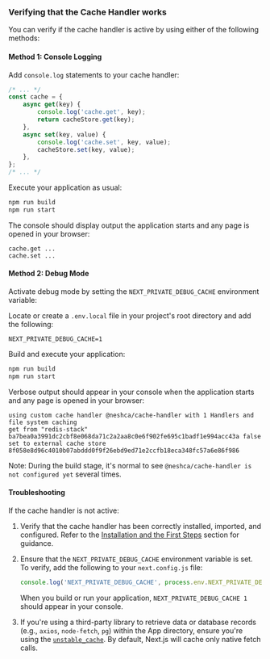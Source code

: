 ### Verifying that the Cache Handler works

You can verify if the cache handler is active by using either of the following methods:

#### Method 1: Console Logging

Add `console.log` statements to your cache handler:

```js filename="cache-handler.js"
/* ... */
const cache = {
    async get(key) {
        console.log('cache.get', key);
        return cacheStore.get(key);
    },
    async set(key, value) {
        console.log('cache.set', key, value);
        cacheStore.set(key, value);
    },
};
/* ... */
```

Execute your application as usual:

```sh npm2yarn copy
npm run build
npm run start
```

The console should display output the application starts and any page is opened in your browser:

```
cache.get ...
cache.set ...
```

#### Method 2: Debug Mode

Activate debug mode by setting the `NEXT_PRIVATE_DEBUG_CACHE` environment variable:

Locate or create a `.env.local` file in your project's root directory and add the following:

```plaintext filename=".env.local" copy
NEXT_PRIVATE_DEBUG_CACHE=1
```

Build and execute your application:

```sh npm2yarn copy
npm run build
npm run start
```

Verbose output should appear in your console when the application starts and any page is opened in your browser:

```
using custom cache handler @neshca/cache-handler with 1 Handlers and file system caching
get from "redis-stack" ba7bea0a3991dc2cbf8e068da71c2a2aa8c0e6f902fe695c1badf1e994acc43a false
set to external cache store 8f058e8d96c4010b07abddd0f9f26ebd9ed71e2ccfb18eca348fc57a6e86f986
```

Note: During the build stage, it's normal to see `@neshca/cache-handler is not configured yet` several times.

#### Troubleshooting

If the cache handler is not active:

1. Verify that the cache handler has been correctly installed, imported, and configured. Refer to the [Installation and the First Steps](/installation) section for guidance.
2. Ensure that the `NEXT_PRIVATE_DEBUG_CACHE` environment variable is set. To verify, add the following to your `next.config.js` file:

    ```js filename="next.config.js" copy
    console.log('NEXT_PRIVATE_DEBUG_CACHE', process.env.NEXT_PRIVATE_DEBUG_CACHE);
    ```

    When you build or run your application, `NEXT_PRIVATE_DEBUG_CACHE 1` should appear in your console.

3. If you're using a third-party library to retrieve data or database records (e.g., `axios`, `node-fetch`, `pg`) within the App directory, ensure you're using the [`unstable_cache`](https://nextjs.org/docs/app/api-reference/functions/unstable_cache). By default, Next.js will cache only native fetch calls.
